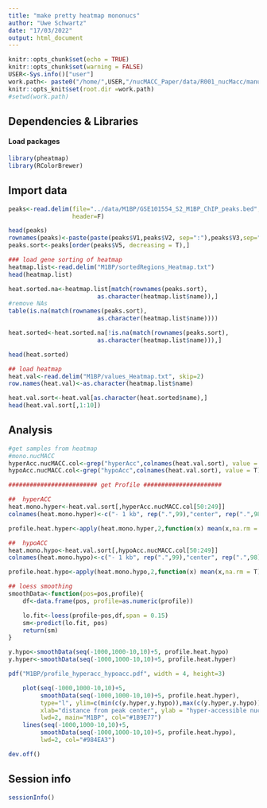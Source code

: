 ```yaml
---
title: "make pretty heatmap mononucs"
author: "Uwe Schwartz"
date: "17/03/2022"
output: html_document
---
```


```r
knitr::opts_chunk$set(echo = TRUE)
knitr::opts_chunk$set(warning = FALSE)
USER<-Sys.info()["user"]
work.path<- paste0("/home/",USER,"/nucMACC_Paper/data/R001_nucMacc/manuscript_figures/Fig5/ChIP_atlas/profiles/")
knitr::opts_knit$set(root.dir =work.path)
#setwd(work.path)
```

## Dependencies & Libraries

#### Load packages
```r
library(pheatmap)
library(RColorBrewer)
```

## Import data

```r
peaks<-read.delim(file="../data/M1BP/GSE101554_S2_M1BP_ChIP_peaks.bed",
                  header=F)

head(peaks)
rownames(peaks)<-paste(paste(peaks$V1,peaks$V2, sep=":"),peaks$V3,sep="-")
peaks.sort<-peaks[order(peaks$V5, decreasing = T),]

### load gene sorting of heatmap
heatmap.list<-read.delim("M1BP/sortedRegions_Heatmap.txt")
head(heatmap.list)

heat.sorted.na<-heatmap.list[match(rownames(peaks.sort),
                         as.character(heatmap.list$name)),]
#remove NAs
table(is.na(match(rownames(peaks.sort),
                         as.character(heatmap.list$name))))

heat.sorted<-heat.sorted.na[!is.na(match(rownames(peaks.sort),
                         as.character(heatmap.list$name))),]

head(heat.sorted)

## load heatmap
heat.val<-read.delim("M1BP/values_Heatmap.txt", skip=2)
row.names(heat.val)<-as.character(heatmap.list$name)

heat.val.sort<-heat.val[as.character(heat.sorted$name),]
head(heat.val.sort[,1:10])
```

## Analysis

```r
#get samples from heatmap
#mono.nucMACC
hyperAcc.nucMACC.col<-grep("hyperAcc",colnames(heat.val.sort), value = T)
hypoAcc.nucMACC.col<-grep("hypoAcc",colnames(heat.val.sort), value = T)

######################### get Profile ######################

##  hyperACC
heat.mono.hyper<-heat.val.sort[,hyperAcc.nucMACC.col[50:249]]
colnames(heat.mono.hyper)<-c("- 1 kb", rep(".",99),"center", rep(".",98),"+ 1 kb")

profile.heat.hyper<-apply(heat.mono.hyper,2,function(x) mean(x,na.rm = T))

##  hypoACC
heat.mono.hypo<-heat.val.sort[,hypoAcc.nucMACC.col[50:249]]
colnames(heat.mono.hypo)<-c("- 1 kb", rep(".",99),"center", rep(".",98),"+ 1 kb")

profile.heat.hypo<-apply(heat.mono.hypo,2,function(x) mean(x,na.rm = T))

## loess smoothing
smoothData<-function(pos=pos,profile){
    df<-data.frame(pos, profile=as.numeric(profile))

    lo.fit<-loess(profile~pos,df,span = 0.15)
    sm<-predict(lo.fit, pos)
    return(sm)
}

y.hypo<-smoothData(seq(-1000,1000-10,10)+5, profile.heat.hypo)
y.hyper<-smoothData(seq(-1000,1000-10,10)+5, profile.heat.hyper)

pdf("M1BP/profile_hyperacc_hypoacc.pdf", width = 4, height=3)

    plot(seq(-1000,1000-10,10)+5, 
         smoothData(seq(-1000,1000-10,10)+5, profile.heat.hyper),
         type="l", ylim=c(min(c(y.hyper,y.hypo)),max(c(y.hyper,y.hypo))),
         xlab="distance from peak center", ylab = "hyper-accessible nucleosomes",
         lwd=2, main="M1BP", col="#1B9E77")
    lines(seq(-1000,1000-10,10)+5, 
         smoothData(seq(-1000,1000-10,10)+5, profile.heat.hypo),
         lwd=2, col="#984EA3")

dev.off()
```

## Session info
```r
sessionInfo()
```



